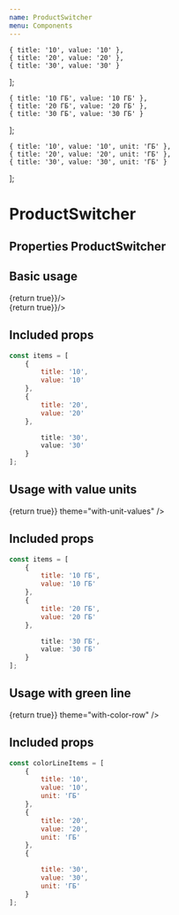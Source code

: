 ```yaml
---
name: ProductSwitcher
menu: Components
---
```




    { title: '10', value: '10' },
    { title: '20', value: '20' },
    { title: '30', value: '30' }
];

    { title: '10 ГБ', value: '10 ГБ' },
    { title: '20 ГБ', value: '20 ГБ' },
    { title: '30 ГБ', value: '30 ГБ' }
];

    { title: '10', value: '10', unit: 'ГБ' },
    { title: '20', value: '20', unit: 'ГБ' },
    { title: '30', value: '30', unit: 'ГБ' }
];

# ProductSwitcher

## Properties ProductSwitcher
<PropsTable of={ProductSwitcher} />

## Basic usage

<Playground wrapper={Wrapper}>
    <ProductSwitcher items={items} onChange={() => {return true}}/>
    <div style={{ width: '300px', margin: '20px 0 0 0' }}>
        <ProductSwitcher items={items} theme="tariff-showcase" onChange={() => {return true}}/>
    </div>
</Playground>

## Included props

``` javascript
const items = [
    {
        title: '10',
        value: '10'
    },
    {
        title: '20',
        value: '20'
    },

        title: '30',
        value: '30'
    }
];
```

## Usage with value units

<Playground wrapper={Wrapper}>
    <ProductSwitcher items={valuedItems} onChange={() => {return true}} theme="with-unit-values" />
</Playground>

## Included props

``` javascript
const items = [
    {
        title: '10 ГБ',
        value: '10 ГБ'
    },
    {
        title: '20 ГБ',
        value: '20 ГБ'
    },

        title: '30 ГБ',
        value: '30 ГБ'
    }
];
```

## Usage with green line

<Playground wrapper={Wrapper}>
    <ProductSwitcher items={colorLineItems} onChange={() => {return true}} theme="with-color-row" />
</Playground>

## Included props

``` javascript
const colorLineItems = [
    {
        title: '10',
        value: '10',
        unit: 'ГБ'
    },
    {
        title: '20',
        value: '20',
        unit: 'ГБ'
    },
    {

        title: '30',
        value: '30',
        unit: 'ГБ'
    }
];
```
